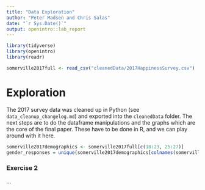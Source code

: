 ```yaml
---
title: "Data Exploration"
author: "Peter Madsen and Chris Salas"
date: "`r Sys.Date()`"
output: openintro::lab_report
---
```


```r
library(tidyverse)
library(openintro)
library(readr)

somerville2017full <- read_csv("cleanedData/2017HappinessSurvey.csv")
```

# Exploration

The 2017 survey data was cleaned up in Python (see `data_cleanup_changelog.md`) and exported into the `cleanedData` folder. The next steps are to do the dataframe manipulations and the graphs which are the core of the final paper. These have to be done in R, and we can play around with it here.

```r
somerville2017demographics <- somerville2017full[c(18:23, 25:27)]
gender_responses = unique(somerville2017demographics[colnames(somerville2017demographics)[1]])


```

### Exercise 2

...

